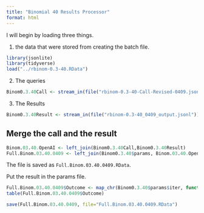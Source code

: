 ```yaml
---
title: "Binomial 40 Results Processor"
format: html
---
```


I will begin by loading three things.  

1. the data that were stored from creating the batch file.

```r
library(jsonlite)
library(tidyverse)
load("../rbinom-0.3-40.RData")
```

2. The queries

```r
Binom0.3.40Call <- stream_in(file("rbinom-0.3-40-Call-Revised-0409.jsonl"))
```

3. The Results

```r
Binom0.3.40Result <- stream_in(file("rbinom-0.3-40_0409_output.jsonl"))
```

## Merge the call and the result

```r
Binom.03.40.OpenAI <- left_join(Binom0.3.40Call,Binom0.3.40Result)
Full.Binom.03.40.0409 <- left_join(Binom0.3.40$params, Binom.03.40.OpenAI)
```

The file is saved as `Full.Binom.03.40.0409.RData`.

Put the result in the params file.

```r
Full.Binom.03.40.0409$Outcome <- map_chr(Binom0.3.40$params$iter, function(x) { unlist(Binom0.3.40Result$response$body$choices[[x]][[2]][2]) })
table(Full.Binom.03.40.0409$Outcome)
```

```r
save(Full.Binom.03.40.0409, file="Full.Binom.03.40.0409.RData")
```

